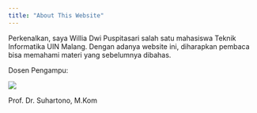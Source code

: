 ---
title: "About This Website"
---
Perkenalkan, saya Willia Dwi Puspitasari salah satu mahasiswa Teknik Informatika UIN Malang. Dengan adanya website ini, diharapkan pembaca bisa memahami materi yang sebelumnya dibahas.

Dosen Pengampu: 

![](https://scontent-cgk1-1.xx.fbcdn.net/v/t1.0-1/p200x200/101692139_10216992420151979_6304736812904231421_o.jpg?_nc_cat=101&ccb=3&_nc_sid=7206a8&_nc_eui2=AeG5-P_Ksfm3Whl0Vd4foEla_J9br-SWDTP8n1uv5JYNM-7flkDRkABsJpBjpi0IIHJg60nLc6AogFNrUlL6YG_L&_nc_ohc=zD01ZVH3QK4AX-afwj6&_nc_ht=scontent-cgk1-1.xx&tp=6&oh=0f336cdceb57d9f5d6c34391f4ac5797&oe=605ABCE2)

Prof. Dr. Suhartono, M.Kom



